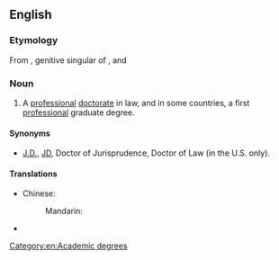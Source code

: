 ==English==

===Etymology===
From {{etyl|la|en}} {{term|juris||lang=la}}, genitive singular of {{term|jus||lang=la|law}}, and {{term|doctor||lang=la|teacher}}

===Noun===
{{wikipedia}}
{{en-noun|sg=[[juris|Juris]] [[Doctor]]}}

# A [[professional]] [[doctorate]] in law, and in some countries, a first [[professional]] graduate degree. 

====Synonyms====
* [[J.D.]], [[JD]], Doctor of Jurisprudence, Doctor of Law (in the U.S. only).

====Translations====
{{trans-top|professional doctorate in law}}
* Chinese:
*: Mandarin: {{t|zh|法律博士|tr=fǎlǜ bóshì|sc=Hani}}
{{trans-mid}}
* {{trreq|Finnish}}
{{trans-bottom}}

[[Category:en:Academic degrees]]